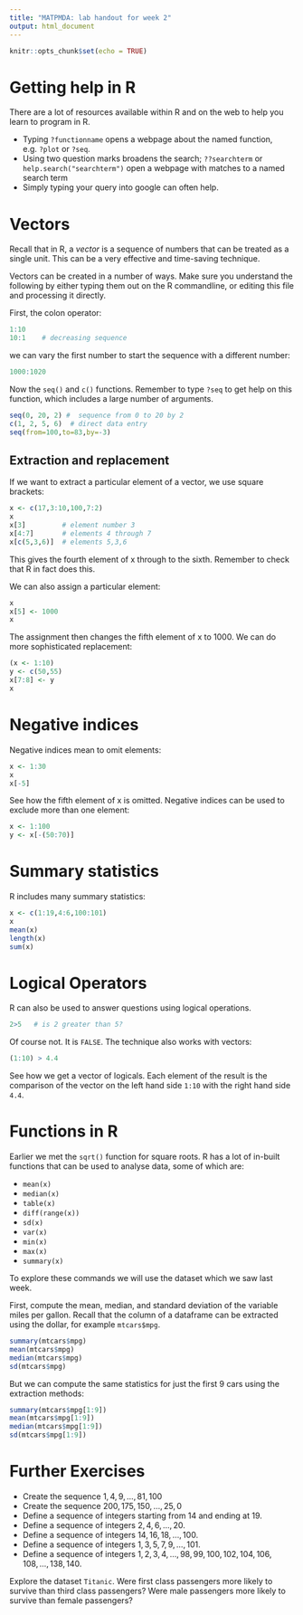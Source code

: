 ---
title: "MATPMDA: lab handout for week 2"
output: html_document
---

```{r setup, include=FALSE}
knitr::opts_chunk$set(echo = TRUE)
```

#  Getting help in R

There are a lot of resources available within R and on the web to help you learn to program in R.

* Typing  `?functionname` opens a webpage about the named function, e.g. `?plot` or `?seq`.
* Using two question marks broadens the search; `??searchterm` or `help.search("searchterm")` open a webpage with matches to a named search term
* Simply typing your query into google can often help.

# Vectors

Recall that in R, a _vector_ is a sequence of numbers that can be
treated as a single unit.  This can be a very effective and
time-saving technique.

Vectors can be created in a number of ways.  Make sure you understand
the following by either typing them out on the R commandline, or
editing this file and processing it directly.

First, the colon operator:

```{r}
1:10   
10:1    # decreasing sequence
```

we can vary the first number to start the sequence with a different number:

```{r}
1000:1020
```

Now the `seq()` and `c()` functions.  Remember to type `?seq` to get
help on this function, which includes a large number of arguments.

```{r}
seq(0, 20, 2) #  sequence from 0 to 20 by 2
c(1, 2, 5, 6)  # direct data entry
seq(from=100,to=83,by=-3)
```

## Extraction and replacement

If we want to extract a particular element of a vector, we use square
brackets:

```{r}
x <- c(17,3:10,100,7:2)
x
x[3]         # element number 3
x[4:7]       # elements 4 through 7
x[c(5,3,6)]  # elements 5,3,6
```

This gives the fourth element of x through to the sixth.  Remember to
check that R in fact does this.

We can also assign a particular element:

```{r}
x
x[5] <- 1000
x
```

The assignment then changes the fifth element of x to 1000.  We can do more sophisticated replacement:


```{r}
(x <- 1:10)
y <- c(50,55)
x[7:8] <- y
x
```

# Negative indices

Negative indices mean to omit elements:


```{r}
x <- 1:30
x
x[-5]
```

See how the fifth element of x is omitted.    Negative indices can be used to exclude more than one element:

```{r}
x <- 1:100
y <- x[-(50:70)]
```

# Summary  statistics

R includes many summary statistics:

```{r}
x <- c(1:19,4:6,100:101)
x
mean(x)
length(x)
sum(x)
```

# Logical Operators

R can also be used to answer questions using logical operations.


```{r}
2>5   # is 2 greater than 5?
```

Of course not.  It is `FALSE`.  The technique also works with vectors:


```{r}
(1:10) > 4.4
```


See how we get a vector of logicals.  Each element of the result is
the comparison of the vector on the left hand side `1:10`
with the right hand side `4.4`.


# Functions in R

Earlier we met the `sqrt()` function for square roots.  R has a lot of
in-built functions that can be used to analyse data, some of which are:


* `mean(x)`
* `median(x)`
* `table(x)`
* `diff(range(x))`
* `sd(x)`
* `var(x)`
* `min(x)`
* `max(x)`
* `summary(x)`


To explore these commands we will use the \texttt{mtcars} dataset which we saw last week.

First, compute the mean, median, and standard deviation of the
variable miles per gallon. Recall that the column of a dataframe can
be extracted using  the dollar, for example `mtcars$mpg`.

```{r}
summary(mtcars$mpg)
mean(mtcars$mpg)
median(mtcars$mpg)
sd(mtcars$mpg)
```

But we can compute the same statistics for just the first 9 cars using the extraction methods:

```{r}
summary(mtcars$mpg[1:9])
mean(mtcars$mpg[1:9])
median(mtcars$mpg[1:9])
sd(mtcars$mpg[1:9])
```


# Further Exercises

* Create the sequence $1, 4, 9, \ldots, 81, 100$
* Create the sequence  $200, 175, 150, \ldots, 25, 0$
* Define a sequence of integers starting from 14 and ending at 19.
* Define a sequence of integers $2,4,6,\ldots,20$.
* Define a sequence of integers $14,16,18,\ldots,100$.
* Define a sequence of integers $1,3,5,7,9,\ldots,101$.
* Define a sequence of integers $1,2,3,4,\ldots,98, 99, 100,102,104,106,108,\ldots, 138, 140$.



Explore the dataset `Titanic`.  Were first class passengers more
likely to survive than third class passengers?  Were male passengers
more likely to survive than female passengers?  
